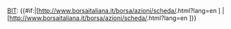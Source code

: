 [[意大利證券交易所|BIT]]:&nbsp;{{#if:{{{isin|}}}|[http://www.borsaitaliana.it/borsa/azioni/scheda/{{{isin}}}.html?lang=en {{{1}}}]
|[http://www.borsaitaliana.it/borsa/azioni/scheda/{{{1}}}.html?lang=en {{{2}}}]}}<includeonly>{{main other|[[Category:意大利證券交易所上市公司]]}}</includeonly><noinclude>{{doc|content=

<pre>
{{BIT|Isin Code|Exchange Code}}: e.g. {{BIT|isin=IT0000072618|ISP}}
</pre>

===See also===
* {{Tlx|BIT link}} - A version of this template that only provides the ticker and a link to the security.

[[Category:股票代码模板|Italiana]]

}}</noinclude>